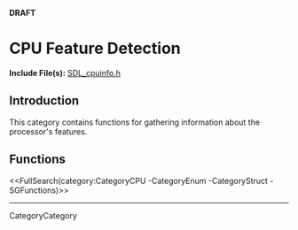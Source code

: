 <!-- #master-page:CategoryTemplate -->
<!-- #master-date:Unknown-Date -->
<!-- format wiki -->
<!-- language en -->
'''DRAFT'''

= CPU Feature Detection =

'''Include File(s):'''  [http://hg.libsdl.org/SDL/file/default/include/SDL_cpuinfo.h SDL_cpuinfo.h]


== Introduction ==

This category contains functions for gathering information about the processor's features.

<!-- #Remove this line and the ## below to use this markup if it becomes relevant to this category -->
<!-- #== Enumerations == -->
<!-- #<<FullSearch(category:CategoryEnum CategoryCPU-SGEnumerations)>> -->

<!-- #== Structures == -->
<!-- #<<FullSearch(category:CategoryStruct CategoryCPU -SGStructures)>> -->

== Functions ==
<<FullSearch(category:CategoryCPU -CategoryEnum -CategoryStruct -SGFunctions)>>

----
CategoryCategory
